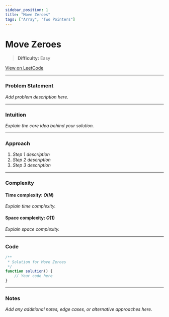 ```yaml
---
sidebar_position: 1
title: "Move Zeroes"
tags: ["Array", "Two Pointers"]
---
```


# Move Zeroes

> **Difficulty:** Easy

[View on LeetCode](https://leetcode.com/problems/move-zeroes/)

***

### Problem Statement

_Add problem description here._

***

### Intuition

_Explain the core idea behind your solution._

***

### Approach

1. _Step 1 description_
2. _Step 2 description_
3. _Step 3 description_

***

### Complexity

#### Time complexity: $O(N)$

_Explain time complexity._

#### Space complexity: $O(1)$

_Explain space complexity._

***

### Code

```javascript
/**
 * Solution for Move Zeroes
 */
function solution() {
    // Your code here
}
```

***

### Notes

_Add any additional notes, edge cases, or alternative approaches here._
